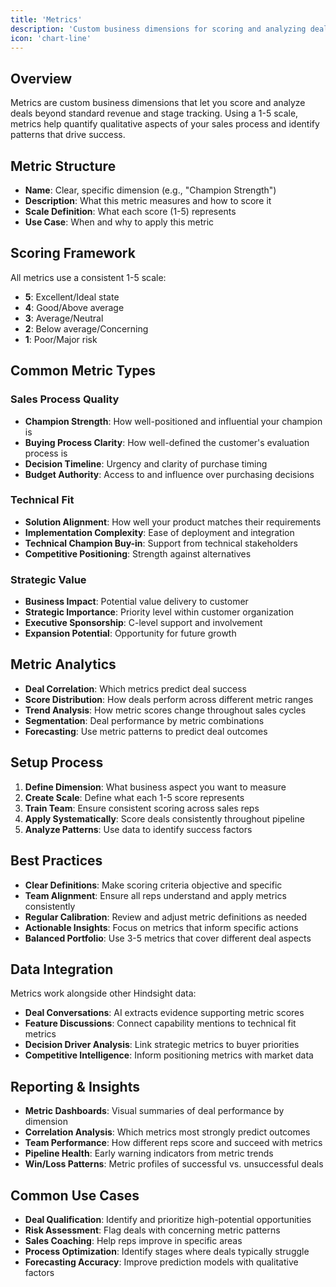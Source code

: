 ```yaml
---
title: 'Metrics'
description: 'Custom business dimensions for scoring and analyzing deals'
icon: 'chart-line'
---
```


## Overview
Metrics are custom business dimensions that let you score and analyze deals beyond standard revenue and stage tracking. Using a 1-5 scale, metrics help quantify qualitative aspects of your sales process and identify patterns that drive success.

## Metric Structure
- **Name**: Clear, specific dimension (e.g., "Champion Strength")
- **Description**: What this metric measures and how to score it
- **Scale Definition**: What each score (1-5) represents
- **Use Case**: When and why to apply this metric

## Scoring Framework
All metrics use a consistent 1-5 scale:
- **5**: Excellent/Ideal state
- **4**: Good/Above average  
- **3**: Average/Neutral
- **2**: Below average/Concerning
- **1**: Poor/Major risk

## Common Metric Types

### Sales Process Quality
- **Champion Strength**: How well-positioned and influential your champion is
- **Buying Process Clarity**: How well-defined the customer's evaluation process is
- **Decision Timeline**: Urgency and clarity of purchase timing
- **Budget Authority**: Access to and influence over purchasing decisions

### Technical Fit
- **Solution Alignment**: How well your product matches their requirements
- **Implementation Complexity**: Ease of deployment and integration
- **Technical Champion Buy-in**: Support from technical stakeholders
- **Competitive Positioning**: Strength against alternatives

### Strategic Value
- **Business Impact**: Potential value delivery to customer
- **Strategic Importance**: Priority level within customer organization
- **Executive Sponsorship**: C-level support and involvement
- **Expansion Potential**: Opportunity for future growth

## Metric Analytics
- **Deal Correlation**: Which metrics predict deal success
- **Score Distribution**: How deals perform across different metric ranges
- **Trend Analysis**: How metric scores change throughout sales cycles
- **Segmentation**: Deal performance by metric combinations
- **Forecasting**: Use metric patterns to predict deal outcomes

## Setup Process
1. **Define Dimension**: What business aspect you want to measure
2. **Create Scale**: Define what each 1-5 score represents
3. **Train Team**: Ensure consistent scoring across sales reps
4. **Apply Systematically**: Score deals consistently throughout pipeline
5. **Analyze Patterns**: Use data to identify success factors

## Best Practices
- **Clear Definitions**: Make scoring criteria objective and specific
- **Team Alignment**: Ensure all reps understand and apply metrics consistently
- **Regular Calibration**: Review and adjust metric definitions as needed
- **Actionable Insights**: Focus on metrics that inform specific actions
- **Balanced Portfolio**: Use 3-5 metrics that cover different deal aspects

## Data Integration
Metrics work alongside other Hindsight data:
- **Deal Conversations**: AI extracts evidence supporting metric scores
- **Feature Discussions**: Connect capability mentions to technical fit metrics
- **Decision Driver Analysis**: Link strategic metrics to buyer priorities
- **Competitive Intelligence**: Inform positioning metrics with market data

## Reporting & Insights
- **Metric Dashboards**: Visual summaries of deal performance by dimension
- **Correlation Analysis**: Which metrics most strongly predict outcomes
- **Team Performance**: How different reps score and succeed with metrics
- **Pipeline Health**: Early warning indicators from metric trends
- **Win/Loss Patterns**: Metric profiles of successful vs. unsuccessful deals

## Common Use Cases
- **Deal Qualification**: Identify and prioritize high-potential opportunities
- **Risk Assessment**: Flag deals with concerning metric patterns
- **Sales Coaching**: Help reps improve in specific areas
- **Process Optimization**: Identify stages where deals typically struggle
- **Forecasting Accuracy**: Improve prediction models with qualitative factors
